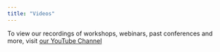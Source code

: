```yaml
---
title: "Videos"
---
```


To view our recordings of workshops, webinars, past conferences and more, visit [our YouTube Channel](https://www.youtube.com/@NHSRCommunity)